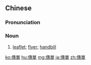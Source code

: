 {{also|传单}}
==Chinese==
{{zh-forms|s=传单}}

===Pronunciation===
{{zh-pron
|m=chuándān
|c=cyun4 daan1
|mn=thoân-toaⁿ
|cat=n
}}

===Noun===
{{zh-noun}}

# [[leaflet]]; [[flyer]]; [[handbill]] {{zh-mw|張}}

{{zh-cat|Advanced}}

[[ko:傳單]]
[[hu:傳單]]
[[mg:傳單]]
[[ja:傳單]]
[[zh:傳單]]